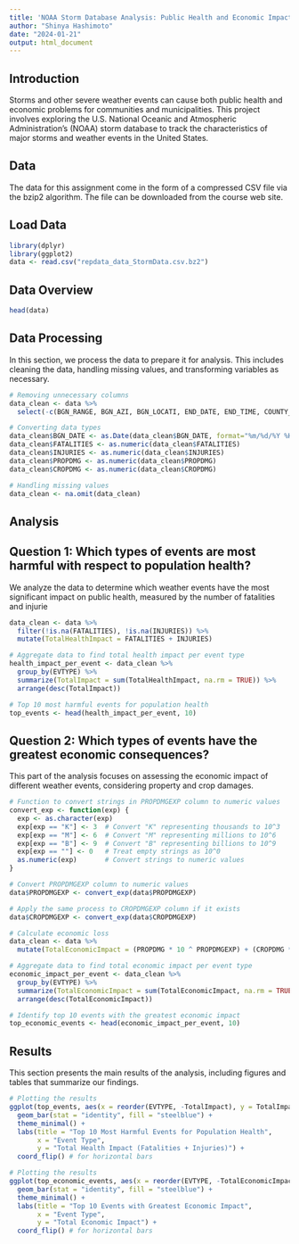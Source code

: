 ```yaml
---
title: 'NOAA Storm Database Analysis: Public Health and Economic Impacts'
author: "Shinya Hashimoto"
date: "2024-01-21"
output: html_document
---
```


## Introduction

Storms and other severe weather events can cause both public health and economic problems for communities and municipalities. This project involves exploring the U.S. National Oceanic and Atmospheric Administration's (NOAA) storm database to track the characteristics of major storms and weather events in the United States.

## Data

The data for this assignment come in the form of a compressed CSV file via the bzip2 algorithm. The file can be downloaded from the course web site.

## Load Data
```r
library(dplyr)
library(ggplot2)
data <- read.csv("repdata_data_StormData.csv.bz2")
```

## Data Overview
```r
head(data)
```

## Data Processing
In this section, we process the data to prepare it for analysis. This includes cleaning the data, handling missing values, and transforming variables as necessary.
```r
# Removing unnecessary columns
data_clean <- data %>%
  select(-c(BGN_RANGE, BGN_AZI, BGN_LOCATI, END_DATE, END_TIME, COUNTY_END, COUNTYENDN, END_RANGE, END_AZI, END_LOCATI, WFO, STATEOFFIC, ZONENAMES, LATITUDE_E, LONGITUDE_, REMARKS))

# Converting data types
data_clean$BGN_DATE <- as.Date(data_clean$BGN_DATE, format="%m/%d/%Y %H:%M:%S")
data_clean$FATALITIES <- as.numeric(data_clean$FATALITIES)
data_clean$INJURIES <- as.numeric(data_clean$INJURIES)
data_clean$PROPDMG <- as.numeric(data_clean$PROPDMG)
data_clean$CROPDMG <- as.numeric(data_clean$CROPDMG)

# Handling missing values
data_clean <- na.omit(data_clean)
```

## Analysis

## Question 1: Which types of events are most harmful with respect to population health?
We analyze the data to determine which weather events have the most significant impact on public health, measured by the number of fatalities and injurie
```r
data_clean <- data %>%
  filter(!is.na(FATALITIES), !is.na(INJURIES)) %>%
  mutate(TotalHealthImpact = FATALITIES + INJURIES)

# Aggregate data to find total health impact per event type
health_impact_per_event <- data_clean %>%
  group_by(EVTYPE) %>%
  summarize(TotalImpact = sum(TotalHealthImpact, na.rm = TRUE)) %>%
  arrange(desc(TotalImpact))

# Top 10 most harmful events for population health
top_events <- head(health_impact_per_event, 10)

```

## Question 2: Which types of events have the greatest economic consequences?
This part of the analysis focuses on assessing the economic impact of different weather events, considering property and crop damages.

```r
# Function to convert strings in PROPDMGEXP column to numeric values
convert_exp <- function(exp) {
  exp <- as.character(exp)
  exp[exp == "K"] <- 3  # Convert "K" representing thousands to 10^3
  exp[exp == "M"] <- 6  # Convert "M" representing millions to 10^6
  exp[exp == "B"] <- 9  # Convert "B" representing billions to 10^9
  exp[exp == ""] <- 0   # Treat empty strings as 10^0
  as.numeric(exp)       # Convert strings to numeric values
}

# Convert PROPDMGEXP column to numeric values
data$PROPDMGEXP <- convert_exp(data$PROPDMGEXP)

# Apply the same process to CROPDMGEXP column if it exists
data$CROPDMGEXP <- convert_exp(data$CROPDMGEXP)

# Calculate economic loss
data_clean <- data %>%
  mutate(TotalEconomicImpact = (PROPDMG * 10 ^ PROPDMGEXP) + (CROPDMG * 10 ^ CROPDMGEXP))

# Aggregate data to find total economic impact per event type
economic_impact_per_event <- data_clean %>%
  group_by(EVTYPE) %>%
  summarize(TotalEconomicImpact = sum(TotalEconomicImpact, na.rm = TRUE)) %>%
  arrange(desc(TotalEconomicImpact))

# Identify top 10 events with the greatest economic impact
top_economic_events <- head(economic_impact_per_event, 10)

```

## Results
This section presents the main results of the analysis, including figures and tables that summarize our findings.

```r

# Plotting the results
ggplot(top_events, aes(x = reorder(EVTYPE, -TotalImpact), y = TotalImpact)) +
  geom_bar(stat = "identity", fill = "steelblue") +
  theme_minimal() +
  labs(title = "Top 10 Most Harmful Events for Population Health",
       x = "Event Type",
       y = "Total Health Impact (Fatalities + Injuries)") +
  coord_flip() # for horizontal bars

# Plotting the results
ggplot(top_economic_events, aes(x = reorder(EVTYPE, -TotalEconomicImpact), y = TotalEconomicImpact)) +
  geom_bar(stat = "identity", fill = "steelblue") +
  theme_minimal() +
  labs(title = "Top 10 Events with Greatest Economic Impact",
       x = "Event Type",
       y = "Total Economic Impact") +
  coord_flip() # for horizontal bars

```
